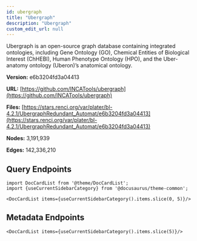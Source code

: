```yaml
---
id: ubergraph
title: "Ubergraph"
description: "Ubergraph"
custom_edit_url: null
---
```





Ubergraph is an open-source graph database containing integrated ontologies, including Gene Ontology (GO), Chemical Entities of Biological Interest (ChHEBI), Human Phenotype Ontology (HPO), and the Uber-anatomy ontology (Uberon)’s anatomical ontology.

**Version:** e6b3204fd3a04413

**URL:** [https://github.com/INCATools/ubergraph](https://github.com/INCATools/ubergraph)

**Files:** [https://stars.renci.org/var/plater/bl-4.2.1/UbergraphRedundant_Automat/e6b3204fd3a04413](https://stars.renci.org/var/plater/bl-4.2.1/UbergraphRedundant_Automat/e6b3204fd3a04413)

**Nodes:** 3,191,939

**Edges:** 142,336,210






## Query Endpoints
```mdx-code-block
import DocCardList from '@theme/DocCardList';
import {useCurrentSidebarCategory} from '@docusaurus/theme-common';

<DocCardList items={useCurrentSidebarCategory().items.slice(0, 5)}/>
```

## Metadata Endpoints    
```mdx-code-block
<DocCardList items={useCurrentSidebarCategory().items.slice(5)}/>
```
      